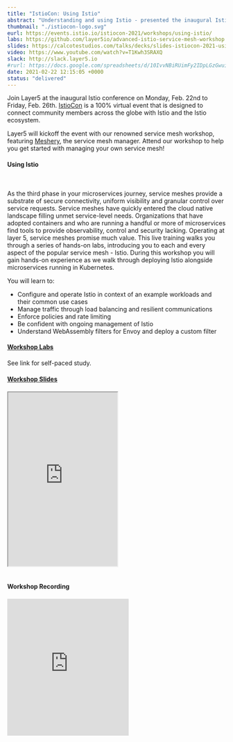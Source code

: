 ```yaml
---
title: "IstioCon: Using Istio"
abstract: "Understanding and using Istio - presented the inaugural IstioCon 2021"
thumbnail: "./istiocon-logo.svg"
eurl: https://events.istio.io/istiocon-2021/workshops/using-istio/
labs: https://github.com/layer5io/advanced-istio-service-mesh-workshop
slides: https://calcotestudios.com/talks/decks/slides-istiocon-2021-using-istio.html
video: https://www.youtube.com/watch?v=T1Kwh3SRAXQ
slack: http://slack.layer5.io
#rurl: https://docs.google.com/spreadsheets/d/10IvvNBiRUimFy2IDpLGzGwuiiVl3vFstN7Bx8fJDB0c/edit?usp=sharing
date: 2021-02-22 12:15:05 +0000
status: "delivered"
---
```

Join Layer5 at the inaugural Istio conference on Monday, Feb. 22nd to Friday, Feb. 26th. <a href="https://events.istio.io/istiocon-2021/about/">IstioCon</a> is a 100% virtual event that is designed to connect community members across the globe with Istio and the Istio ecosystem.

Layer5 will kickoff the event with our renowned service mesh workshop, featuring <a href="/meshery">Meshery</a>, the service mesh manager. Attend our workshop to help you get started with managing your own service mesh!

<h4>Using Istio</h4>
<br />
<p>
As the third phase in your microservices journey, service meshes provide a substrate of secure connectivity, uniform visibility and granular control over service requests. Service meshes have quickly entered the cloud native landscape filling unmet service-level needs. Organizations that have adopted containers and who are running a handful or more of microservices find tools to provide observability, control and security lacking. Operating at layer 5, service meshes promise much value. This live training walks you through a series of hands-on labs, introducing you to each and every aspect of the popular service mesh - Istio. During this workshop you will gain hands-on experience as we walk through deploying Istio alongside microservices running in Kubernetes.
</p>
You will learn to:

<ul>
<li>Configure and operate Istio in context of an example workloads and their common use cases</li>
<li>Manage traffic through load balancing and resilient communications</li>
<li>Enforce policies and rate limiting</li>
<li>Be confident with ongoing management of Istio</li>
<li>Understand WebAssembly filters for Envoy and deploy a custom filter</li>
</ul>
<h4 style="margin-bottom:1.25rem;"><a href="https://github.com/layer5io/advanced-istio-service-mesh-workshop">Workshop Labs</a></h4>

See link for self-paced study.

<h4 style="margin-bottom:1.25rem;"><a href="https://calcotestudios.com/talks/decks/slides-istiocon-2021-using-istio.html">Workshop Slides</a></h4>

<iframe width="50%" height="400px;" src="https://calcotestudios.com/talks/decks/slides-istiocon-2021-using-istio.html"></iframe>
<br />
<br />
<h4 style="margin-bottom:1.25rem;">Workshop Recording</h4>

<iframe width="50%" src="https://www.youtube.com/embed/T1Kwh3SRAXQ" frameborder="0" allow="accelerometer; autoplay; clipboard-write; encrypted-media; gyroscope; picture-in-picture" style="min-height: 315px; min-width: 280px;margin:auto;text-align:center;" allowfullscreen></iframe>
<br />
<br />